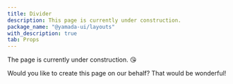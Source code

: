 ```yaml
---
title: Divider
description: This page is currently under construction.
package_name: "@yamada-ui/layouts"
with_description: true
tab: Props
---
```


The page is currently under construction. 😘

Would you like to create this page on our behalf? That would be wonderful!
